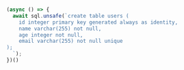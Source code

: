 ```typescript copy

(async () => {
  await sql.unsafe(`create table users (
    id integer primary key generated always as identity,
    name varchar(255) not null,
    age integer not null,
    email varchar(255) not null unique
);
  `);
})()
```